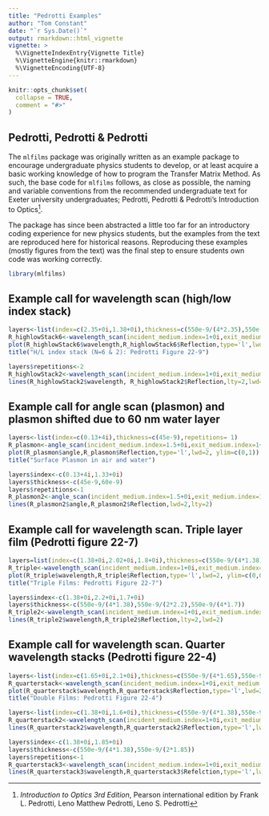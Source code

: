 ```yaml
---
title: "Pedrotti Examples"
author: "Tom Constant"
date: "`r Sys.Date()`"
output: rmarkdown::html_vignette
vignette: >
  %\VignetteIndexEntry{Vignette Title}
  %\VignetteEngine{knitr::rmarkdown}
  %\VignetteEncoding{UTF-8}
---
```


```r
knitr::opts_chunk$set(
  collapse = TRUE,
  comment = "#>"
)
```

## Pedrotti, Pedrotti & Pedrotti

The `mlfilms` package was originally written as an example package to encourage undergraduate physics students to develop, or at least acquire a basic working knowledge of how to program the Transfer Matrix Method. As such, the base code for `mlfilms` follows, as close as possible, the naming and variable conventions from the recommended undergraduate text for Exeter university undergraduates; Pedrotti, Pedrotti & Pedrotti's Introduction to Optics[^1].

The package has since been abstracted a little too far for an introductory coding experience for new physics students, but the examples from the text are reproduced here for historical reasons. Reproducing these examples (mostly figures from the text) was the final step to ensure students own code was working correctly. 

```r
library(mlfilms)
```

## Example call for wavelength scan (high/low index stack)

```r
layers<-list(index=c(2.35+0i,1.38+0i),thickness=c(550e-9/(4*2.35),550e-9/(4*1.38)),repetitions=6)
R_highlowStack6<-wavelength_scan(incident_medium.index=1+0i,exit_medium.index=1.52+0i,layers=layers)
plot(R_highlowStack6$wavelength,R_highlowStack6$Reflection,type='l',lwd=2, ylim=c(0,1))
title("H/L index stack (N=6 & 2): Pedrotti Figure 22-9")

layers$repetitions<-2
R_highlowStack2<-wavelength_scan(incident_medium.index=1+0i,exit_medium.index=1.52+0i,layers=layers)
lines(R_highlowStack2$wavelength, R_highlowStack2$Reflection,lty=2,lwd=2)
```

## Example call for angle scan (plasmon) and plasmon shifted due to 60 nm water layer

```r
layers<-list(index=c(0.13+4i),thickness=c(45e-9),repetitions= 1)
R_plasmon<-angle_scan(incident_medium.index=1.5+0i,exit_medium.index=1+0i,layers=layers)
plot(R_plasmon$angle,R_plasmon$Reflection,type='l',lwd=2, ylim=c(0,1))
title("Surface Plasmon in air and water")

layers$index<-c(0.13+4i,1.33+0i)
layers$thickness<-c(45e-9,60e-9)
layers$repetitions<-1
R_plasmon2<-angle_scan(incident_medium.index=1.5+0i,exit_medium.index=1+0i,layers=layers)
lines(R_plasmon2$angle,R_plasmon2$Reflection,lwd=2,lty=2)
```

## Example call for wavelength scan. Triple layer film (Pedrotti figure 22-7)

```r
layers=list(index=c(1.38+0i,2.02+0i,1.8+0i),thickness=c(550e-9/(4*1.38),550e-9/(4*2.02),550e-9/(4*1.8)),repetitions=1)
R_triple<-wavelength_scan(incident_medium.index=1+0i,exit_medium.index=1.52+0i,layers=layers)
plot(R_triple$wavelength,R_triple$Reflection,type='l',lwd=2, ylim=c(0,0.1));grid()
title("Triple Films: Pedrotti Figure 22-7")

layers$index<-c(1.38+0i,2.2+0i,1.7+0i)
layers$thickness<-c(550e-9/(4*1.38),550e-9/(2*2.2),550e-9/(4*1.7))
R_triple2<-wavelength_scan(incident_medium.index=1+0i,exit_medium.index=1.52+0i,layers=layers)
lines(R_triple2$wavelength,R_triple2$Reflection,lty=2,lwd=2)
```

## Example call for wavelength scan. Quarter wavelength stacks (Pedrotti figure 22-4)

```r
layers<-list(index=c(1.65+0i,2.1+0i),thickness=c(550e-9/(4*1.65),550e-9/(4*2.2)),repetitions=1)
R_quarterstack<-wavelength_scan(incident_medium.index=1+0i,exit_medium.index=1.52+0i,layers=layers)
plot(R_quarterstack$wavelength,R_quarterstack$Reflection,type='l',lwd=2, lty=2,ylim=c(0,0.1));grid()
title("Double Films: Pedrotti Figure 22-4")

layers<-list(index=c(1.38+0i,1.6+0i),thickness=c(550e-9/(4*1.38),550e-9/(2*1.6)),repetitions=1)
R_quarterstack2<-wavelength_scan(incident_medium.index=1+0i,exit_medium.index=1.52+0i,layers=layers)
lines(R_quarterstack2$wavelength,R_quarterstack2$Reflection,type='l',lwd=2,lty=4)

layers$index<-c(1.38+0i,1.85+0i)
layers$thickness<-c(550e-9/(4*1.38),550e-9/(2*1.85))
layers$repetitions<-1
R_quarterstack3<-wavelength_scan(incident_medium.index=1+0i,exit_medium.index=1.52+0i,layers=layers)
lines(R_quarterstack3$wavelength,R_quarterstack3$Refelction,type='l',lwd=2,lty=1)
```

[^1]: *Introduction to Optics 3rd Edition*, Pearson international edition by Frank L. Pedrotti, Leno Matthew Pedrotti, Leno S. Pedrotti